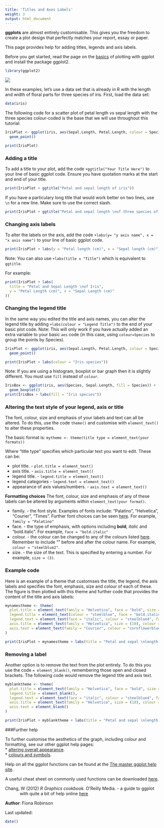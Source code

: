 ```yaml
---
title: 'Titles and Axes Labels'
weight: 3
output: html_document
---
```


**ggplots** are almost entirely customisable. This gives you the freedom to create a plot design that perfectly matches your report, essay or paper. 

This page provides help for adding titles, legends and axis labels.

Before you get started, read the page on the [basics](/graphics/ggplot/ggplot-basics/) of plotting with ggplot and install the package ggplot2.

```r
library(ggplot2)
```
  

![](ggplot1_basics_image.jpg)

In these examples, let's use a data set that is already in R with the length and width of floral parts for three species of iris. First, load the data set:

```r
data(iris)
```

The following code for a scatter plot of petal length vs sepal length with the three species colour-coded is the base that we will use throughout this tutorial:

```r
IrisPlot <- ggplot(iris, aes(Sepal.Length, Petal.Length, colour = Species)) +
  geom_point()
```

```r
print(IrisPlot)
```
  

### Adding a title
 
To add a title to your plot, add the code `+ggtitle("Your Title Here")` to your line of basic ggplot code. Ensure you have quotation marks at the start and end of your title. 

```r
print(IrisPlot + ggtitle("Petal and sepal length of iris"))
```

If you have a particulary long title that would work better on two lines, use `\n` for a new line. Make sure to use the correct slash. 

```r
print(IrisPlot + ggtitle("Petal and sepal length \nof three species of iris"))
```
  

### Changing axis labels
 
To alter the labels on the axis, add the code `+labs(y= "y axis name", x = "x axis name")` to your line of basic ggplot code.

```r
print(IrisPlot + labs(y = "Petal length (cm)", x = "Sepal length (cm)"))
```

Note: You can also use `+labs(title = "Title")` which is equivalent to `ggtitle`.

For example:
```r
print(IrisPlot + labs(
  title = "Petal and Sepal Length \nof Iris",
  y = "Petal Length (cm)", x = "Sepal Length (cm)"
))
```
  

### Changing the legend title
 
In the same way you edited the title and axis names, you can alter the legend title by adding `+labs(colour = "Legend Title")` to the end of your basic plot code. Note: This will only work if you have actually added an extra variable to your basic `aes` code (in this case, using `colour=Species` to group the points by Species).

```r
IrisPlot <- ggplot(iris, aes(Sepal.Length, Petal.Length, colour = Species)) +
  geom_point()

print(IrisPlot + labs(colour = "Iris species"))
```

Note: If you are using a histogram, boxplot or bar graph then it is slightly different. You must use `fill` instead of `colour`.

```r
IrisBox <- ggplot(iris, aes(Species, Sepal.Length, fill = Species)) +
  geom_boxplot()
print(IrisBox + labs(fill = "Iris species"))
```
  

### Altering the text style of your legend, axis or title
 
The font, colour, size and emphasis of your labels and text can all be altered. To do this, use the code `theme()` and customise with `element_text()` to alter these properties. 

The basic format is: `mytheme <- theme(title type = element_text(your formats))`

Where "title type" specifies which particular text you want to edit. These can be:

* plot title. - `plot.title = element_text()`  
* axis title. - `axis.title = element_text()`  
* legend title. - `legend.title = element_text()`  
* legend categories - `legend.text = element_text()`  
* appearance of axis values/numbers. - `axis.text = element_text()`  
  

**Formatting choices**
The font, colour, size and emphasis of any of these labels can be altered by arguments within `element_text(your format)`. 

* family. - the font style. Examples of fonts include: "Palatino", "Helvetica", "Courier", "Times". Further font choices can be seen 
[here](http://www.cookbook-r.com/Graphs/Fonts/). For example, `family = "Palatino"`  
* face. - the type of emphasis, with options including **bold**, *italic* and "bold.italic". For example, `face = "bold.italic"`  
* colour. - the colour can be changed to any of the colours listed [here](http://www.stat.columbia.edu/~tzheng/files/Rcolor.pdf). Remember to include "" before and after the colour name. For example, `colour = "steelblue2"`.  
* size. - the size of the text. This is specified by entering a number. For example, `size = (3)`.  
  

### Example code
 
Here is an example of a theme that customises the title, the legend, the axis labels and specifies the font, emphasis, size and colour of each of these. The figure is then plotted with this theme and further code that provides the content of the title and axis labels:

```r
mynamestheme <- theme(
  plot.title = element_text(family = "Helvetica", face = "bold", size = (15)),
  legend.title = element_text(colour = "steelblue", face = "bold.italic", family = "Helvetica"),
  legend.text = element_text(face = "italic", colour = "steelblue4", family = "Helvetica"),
  axis.title = element_text(family = "Helvetica", size = (10), colour = "steelblue4"),
  axis.text = element_text(family = "Courier", colour = "cornflowerblue", size = (10))
)

print(IrisPlot + mynamestheme + labs(title = "Petal and sepal \nlength of iris", y = "Petal length (cm)", x = "Sepal length (cm)"))
```
  

### Removing a label
 
Another option is to remove the text from the plot entirely. To do this you use the code `= element_blank()`, remembering those open and closed brackets. The following code would remove the legend title and axis text.

```r
myblanktheme <- theme(
  plot.title = element_text(family = "Helvetica", face = "bold", size = (15)),
  legend.title = element_blank(),
  legend.text = element_text(face = "italic", colour = "steelblue4", family = "Helvetica"),
  axis.title = element_text(family = "Helvetica", size = (10), colour = "steelblue4"),
  axis.text = element_blank()
)

print(IrisPlot + myblanktheme + labs(title = "Petal and sepal \nlength of iris", y = "Petal length (cm)", x = "Sepal length (cm)"))
```
  

###Further help
 
To further customise the aesthetics of the graph, including colour and formatting, see our other ggplot help pages:  
* [altering overall appearance](/graphics/ggplot/ggplot-appearance/).  
* [colours and symbols](/graphics/ggplot/ggplot-colour-shapes/).
   
Help on all the ggplot functions can be found at the [The master ggplot help site](http://docs.ggplot2.org/current/).

A useful cheat sheet on commonly used functions can be downloaded [here](https://www.rstudio.com/wp-content/uploads/2015/03/ggplot2-cheatsheet.pdf).

<p style="margin-left: .5in; text-indent: -.5in;">Chang, W (2012) *R Graphics cookbook.* O'Reilly Media. - a guide to ggplot with quite a bit of help online [here](http://www.cookbook-r.com/Graphs/)</p>
  

**Author**: Fiona Robinson
 
Last updated:
```r
date()
```
